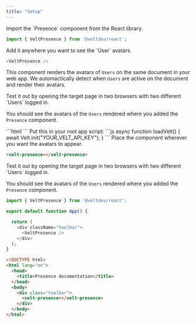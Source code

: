 ```yaml
---
title: "Setup"
---
```



<Tabs>
  <Tab title="React / Next.js">


<Steps titleSize="h2">

<Step title="Import Presence Component">
Import the `Presence` component from the React library.

```js
import { VeltPresence } from '@veltdev/react';
```

</Step>

<Step title="Add Presence Component">
Add it anywhere you want to see the `User` avatars.

```js
<VeltPresence />
```

This component renders the avatars of `Users` on the same document in your web app. We automactically detect when `Users` are active on the document and render their avatars.

</Step>

<Step title="Test Integration">
Test it out by opening the target page in two browsers with two different `Users` logged in.

You should see the avatars of the `Users` rendered where you added the `Presence` component.

</Step>


</Steps>

</Tab>

<Tab title="Other Frameworks">
<Steps titleSize="h2">

<Step title="Import the Velt Script tag">
```html
  <script type="module" src="https://cdn.velt.dev/lib/sdk@latest/velt.js" onload="loadVelt()"></script>
```
</Step>

<Step title="Initialize with your API Key">
Put this in your root app script:
```js
async function loadVelt() {
    await Velt.init("YOUR_VELT_API_KEY");
}
```
</Step>

<Step title="Place the <velt-presence> component">
Place the component wherever you want the avatars to appear.

```html
<velt-presence></velt-presence>
```


</Step>

<Step title="Test Integration">
Test it out by opening the target page in two browsers with two different `Users` logged in.

You should see the avatars of the `Users` rendered where you added the `Presence` component.

</Step>
</Steps>
   



  </Tab>
</Tabs>

<RequestExample>

```js React
import { VeltPresence } from '@veltdev/react';

export default function App() {

  return (
    <div className="toolbar">
      <VeltPresence />
    </div>
  );
}
```



```html HTML
<!DOCTYPE html>
<html lang="en">
  <head>
    <title>Presence documentation</title>
  </head>
  <body>
    <div class="toolbar">
      <velt-presence></velt-presence>
    </div>
  </body>
</html>
```

</RequestExample>
